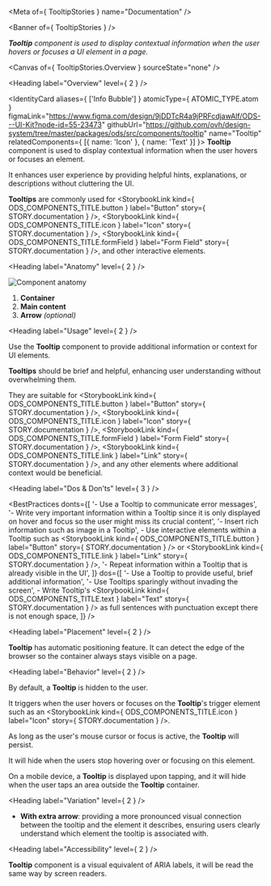 
<Meta of={ TooltipStories } name="Documentation" />

<Banner of={ TooltipStories } />

_**Tooltip** component is used to display contextual information when the user hovers or focuses a UI element in a page._

<Canvas of={ TooltipStories.Overview } sourceState="none" />

<Heading label="Overview" level={ 2 } />

<IdentityCard aliases={ ['Info Bubble'] }
              atomicType={ ATOMIC_TYPE.atom }
              figmaLink="https://www.figma.com/design/9jDDTcR4a9jPRFcdjawAlf/ODS---UI-Kit?node-id=55-23473"
              githubUrl="https://github.com/ovh/design-system/tree/master/packages/ods/src/components/tooltip"
              name="Tooltip"
              relatedComponents={ [{ name: 'Icon' }, { name: 'Text' }] }>
  **Tooltip** component is used to display contextual information when the user hovers or focuses an element.

  It enhances user experience by providing helpful hints, explanations, or descriptions without cluttering the UI.

  **Tooltips** are commonly used for <StorybookLink kind={ ODS_COMPONENTS_TITLE.button } label="Button" story={ STORY.documentation } />,
  <StorybookLink kind={ ODS_COMPONENTS_TITLE.icon } label="Icon" story={ STORY.documentation } />,
  <StorybookLink kind={ ODS_COMPONENTS_TITLE.formField } label="Form Field" story={ STORY.documentation } />, and other interactive elements.
</IdentityCard>

<Heading label="Anatomy" level={ 2 } />

![Component anatomy](components/tooltip/anatomy.png "Component anatomy")

1. **Container**
2. **Main content**
3. **Arrow** _(optional)_

<Heading label="Usage" level={ 2 } />

Use the **Tooltip** component to provide additional information or context for UI elements.

**Tooltips** should be brief and helpful, enhancing user understanding without overwhelming them.

They are suitable for <StorybookLink kind={ ODS_COMPONENTS_TITLE.button } label="Button" story={ STORY.documentation } />, <StorybookLink kind={ ODS_COMPONENTS_TITLE.icon } label="Icon" story={ STORY.documentation } />, <StorybookLink kind={ ODS_COMPONENTS_TITLE.formField } label="Form Field" story={ STORY.documentation } />, <StorybookLink kind={ ODS_COMPONENTS_TITLE.link } label="Link" story={ STORY.documentation } />, and any other elements where additional context would be beneficial.

<Heading label="Dos & Don'ts" level={ 3 } />

<BestPractices
  donts={[
    '- Use a Tooltip to communicate error messages',
    '- Write very important information within a Tooltip since it is only displayed on hover and focus so the user might miss its crucial content',
    '- Insert rich information such as image in a Tooltip',
    <span>- Use interactive elements within a Tooltip such as <StorybookLink kind={ ODS_COMPONENTS_TITLE.button } label="Button" story={ STORY.documentation } /> or <StorybookLink kind={ ODS_COMPONENTS_TITLE.link } label="Link" story={ STORY.documentation } /></span>,
    '- Repeat information within a Tooltip that is already visible in the UI',
  ]}
  dos={[
    '- Use a Tooltip to provide useful, brief additional information',
    '- Use Tooltips sparingly without invading the screen',
    <span>- Write Tooltip's <StorybookLink kind={ ODS_COMPONENTS_TITLE.text } label="Text" story={ STORY.documentation } /> as full sentences with punctuation except there is not enough space</span>,
  ]}
/>

<Heading label="Placement" level={ 2 } />

**Tooltip** has automatic positioning feature. It can detect the edge of the browser so the container always stays visible on a page.

<Heading label="Behavior" level={ 2 } />

By default, a **Tooltip** is hidden to the user.

It triggers when the user hovers or focuses on the **Tooltip**'s trigger element such as an <StorybookLink kind={ ODS_COMPONENTS_TITLE.icon } label="Icon" story={ STORY.documentation } />.

As long as the user's mouse cursor or focus is active, the **Tooltip** will persist.

It will hide when the users stop hovering over or focusing on this element.

On a mobile device, a **Tooltip** is displayed upon tapping, and it will hide when the user taps an area outside the **Tooltip** container.

<Heading label="Variation" level={ 2 } />

- **With extra arrow**: providing a more pronounced visual connection between the tooltip and the element it describes, ensuring users clearly understand which element the tooltip is associated with.

<Heading label="Accessibility" level={ 2 } />

**Tooltip** component is a visual equivalent of ARIA labels, it will be read the same way by screen readers.
